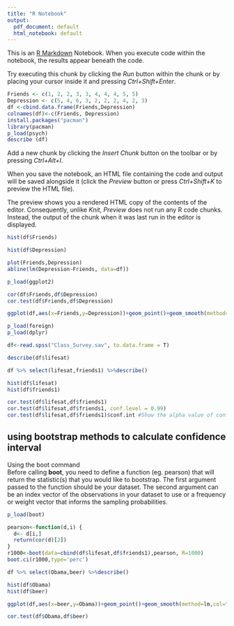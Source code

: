 ---
title: "R Notebook"
output:
  pdf_document: default
  html_notebook: default
---

This is an [R Markdown](http://rmarkdown.rstudio.com) Notebook. When you execute code within the notebook, the results appear beneath the code. 

Try executing this chunk by clicking the *Run* button within the chunk or by placing your cursor inside it and pressing *Ctrl+Shift+Enter*. 

```{r}
Friends <- c(1, 2, 2, 3, 3, 4, 4, 4, 5, 5)
Depression <- c(5, 4, 6, 3, 2, 2, 2, 4, 2, 3)
df <-cbind.data.frame(Friends,Depression)
colnames(df)<-c(Friends, Depression)
install.packages("pacman")
library(pacman)
p_load(psych)
describe (df)
```

Add a new chunk by clicking the *Insert Chunk* button on the toolbar or by pressing *Ctrl+Alt+I*.

When you save the notebook, an HTML file containing the code and output will be saved alongside it (click the *Preview* button or press *Ctrl+Shift+K* to preview the HTML file).

The preview shows you a rendered HTML copy of the contents of the editor. Consequently, unlike *Knit*, *Preview* does not run any R code chunks. Instead, the output of the chunk when it was last run in the editor is displayed.

```{r}
hist(df$Friends)
```
```{r}
hist(df$Depression)
```
```{r}
plot(Friends,Depression)
abline(lm(Depression~Friends, data=df))
```
```{r}
p_load(ggplot2)
```


```{r}
cor(df$Friends,df$Depression)
cor.test(df$Friends,df$Depression)
```
```{r}
ggplot(df,aes(x=Friends,y=Depression))+geom_point()+geom_smooth(method=lm,col="blue")#The gray is SE

```
```{r}
p_load(foreign)
p_load(dplyr)
```

```{r}
df<-read.spss("Class_Survey.sav", to.data.frame = T)
```

```{r}
describe(df$lifesat)
```

```{r}
df %>% select(lifesat,friends1) %>%describe()
```

```{r}
hist(df$lifesat)
hist(df$friends1)
```

```{r}
cor.test(df$lifesat,df$friends1) 
cor.test(df$lifesat,df$friends1, conf.level = 0.99)
cor.test(df$lifesat,df$friends1)$conf.int #Show the alpha value of confidence interval.
```
## **using bootstrap methods to calculate confidence interval**
Using the boot command  
Before calling **boot**, you need to define a function (eg. pearson) that will return the statistic(s) that you would like to bootstrap.  The first argument passed to the function should be your dataset.  The second argument can be an index vector of the observations in your dataset to use or a frequency or weight vector that informs the sampling probabilities. 
```{r}
p_load(boot)
```

```{r}
pearson<-function(d,i) {
  d<- d[i,]
  return(cor(d)[2]) 
}
r1000<-boot(data=cbind(df$lifesat,df$friends1),pearson, R=1000)
boot.ci(r1000,type='perc')
```
```{r}
df %>% select(Obama,beer) %>%describe()
```

```{r}
hist(df$Obama)
hist(df$beer)
```
```{r}
ggplot(df,aes(x=beer,y=Obama))+geom_point()+geom_smooth(method=lm,col="blue")
```
```{r}
cor.test(df$Obama,df$beer)
```

